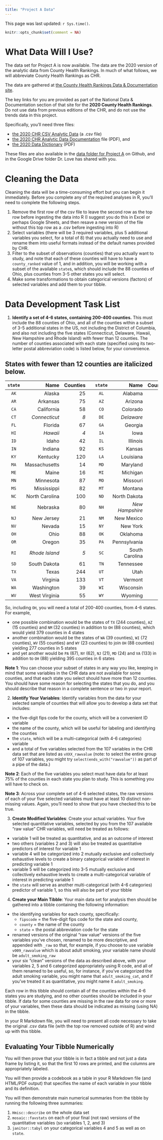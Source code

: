 ---
title: "Project A Data"
---

This page was last updated: `r Sys.time()`.

```{r setup, include=FALSE}
knitr::opts_chunk$set(comment = NA)
```

# What Data Will I Use?

The data set for Project A is now available. The data are the 2020 version of the analytic data from County Health Rankings. In much of what follows, we will abbreviate County Health Rankings as CHR.

The data are gathered at [the County Health Rankings Data & Documentation site](https://www.countyhealthrankings.org/explore-health-rankings/rankings-data-documentation).

The key links for you are provided as part of the National Data & Documentation section of that site for the **2020 County Health Rankings**. Do not use data from previous editions of the CHR, and do not use the trends data in this project. 

Specifically, you'll need three files:

- [the 2020 CHR CSV Analytic Data](https://www.countyhealthrankings.org/sites/default/files/media/document/analytic_data2020_0.csv) (a .csv file)
- [the 2020 CHR Analytic Data Documentation](https://www.countyhealthrankings.org/sites/default/files/media/document/2020%20Analytic%20Documentation_0.pdf) file (PDF), and
- [the 2020 Data Dictionary](https://www.countyhealthrankings.org/sites/default/files/media/document/DataDictionary_2020_2.pdf) (PDF)

These files are also available in the [data folder for Project A](https://github.com/THOMASELOVE/431-2020/blob/master/projects/projectA/data/README.md) on Github, and in the Google Drive folder Dr. Love has shared with you. 

# Cleaning the Data

Cleaning the data will be a time-consuming effort but you can begin it immediately. Before you complete any of the required analyses in R, you'll need to complete the following steps.

1. Remove the first row of the csv file to leave the second row as the top row before ingesting the data into R (I suggest you do this in Excel or perhaps Google Sheets, and then resave a new version of the file without this top row as a .csv before ingesting into R)
2. Select variables (there will be 3 required variables, plus 5 additional variables you select, for a total of 8) that you actually need to use and rename them into useful formats instead of the default names provided by CHR.
3. Filter to the subset of observations (counties) that you actually want to study, and note that each of these counties will have to have a `county_ranked` value of 1, and in addition, you will be working with a subset of the available `state`s, which should include the 88 counties of Ohio, plus counties from 3-5 other states you will select. 
4. Make some transformations to obtain categorical versions (factors) of selected variables and add them to your tibble.

# Data Development Task List

1. **Identify a set of 4-6 states, containing 200-400 counties.** This must include the 88 counties of Ohio, and all of the counties within a subset of 3-5 additional states in the US, not including the District of Columbia, and also not including the five states (Connecticut, Delaware, Hawaii, New Hampshire and Rhode Island) with fewer than 12 counties. The number of counties associated with each state (specified using its two-letter postal abbreviation code) is listed below, for your convenience.

## States with fewer than 12 counties are italicized below.

`state` | Name | Counties | |  `state` | Name | Counties 
:---: | ----: | ---: | --: |  :---: | ---: | ----: 
`AK` | Alaska | 25 |  | `AL` | Alabama | 67
`AR` | Arkansas | 75 |  | `AZ` | Arizona | 15
`CA` | California | 58 |  | `CO` | Colorado | 60
`CT` | *Connecticut* | *8* |  | `DE` | *Delaware* | *3*
`FL` | Florida | 67 |  | `GA` | Georgia | 159
`HI` | *Hawaii* | *4* |  | `IA` | Iowa | 99
`ID` | Idaho | 42 |  | `IL` | Illinois | 102
`IN` | Indiana | 92 |  | `KS` | Kansas | 104
`KY` | Kentucky | 120 |  | `LA` | Louisiana | 64
`MA` | Massachusetts | 14 |  | `MD` | Maryland | 24
`ME` | Maine | 16 |  | `MI` | Michigan | 83
`MN` | Minnesota | 87 |  | `MO` | Missouri | 115
`MS` | Mississippi | 82 |  | `MT` | Montana | 48
`NC` | North Carolina | 100 |  | `ND` | North Dakota | 48
`NE` | Nebraska | 80 |  | `NH` | *New Hampshire* | *10*
`NJ` | New Jersey | 21 |  | `NM` | New Mexico | 32
`NV` | Nevada | 15 |  | `NY` | New York | 62
`OH` | Ohio | 88 |  | `OK` | Oklahoma | 77
`OR` | Oregon | 35 |  | `PA` | Pennsylvania | 67
`RI` | *Rhode Island* | *5* |  | `SC` | South Carolina | 46
`SD` | South Dakota | 61 |  | `TN` | Tennessee | 95
`TX` | Texas | 244 |  | `UT` | Utah | 28
`VA` | Virginia | 133 | | `VT` | Vermont | 14
`WA` | Washington | 39 | | `WI` | Wisconsin | 72
`WV` | West Virginia | 55 | | `WY` | Wyoming | 23

So, including `OH`, you will need a total of 200-400 counties, from 4-6 states. For example,

- one possible combination would be the states of `TX` (244 counties), `AZ` (15 counties) and `NM` (32 counties) in addition to `OH` (88 counties), which would yield 379 counties in 4 states
- another combination would be the states of `WA` (39 counties), `WI` (72 counties), `WV` (55 counties) and `WY` (23 counties) to join `OH` (88 counties) yielding 277 counties in 5 states
- and yet another would be `PA` (67), `NY` (62), `NJ` (21), `MD` (24) and `VA` (133) in addition to `OH` (88) yielding 395 counties in 6 states

**Note 1**: You can choose your subset of states in any way you like, keeping in mind that some variables in the CHR data are not available for some counties, and that each state you select should have more than 12 counties. You should have some reason for selecting the states that you do, and you should describe that reason in a complete sentence or two in your report.

2. **Identify Your Variables**: Identify variables from the data for your selected sample of counties that will allow you to develop a data set that includes:

- the five-digit fips code for the county, which will be a convenient ID variable
- the name of the county, which will be useful for labeling and identifying the counties 
- the `state`, which will be a multi-categorical (with 4-6 categories) variable
- and a total of five variables selected from the 107 variables in the CHR data set that are listed as `vXXX_rawvalue` (note: to select the entire group of 107 variables, you might try `select(ends_with("rawvalue"))` as part of a pipe of the data.)

**Note 2**: Each of the five variables you select must have data for at least 75% of the counties in each state you plan to study. This is something you will have to check on.

**Note 3**: Across your complete set of 4-6 selected states, the raw versions of each of your five selected variables must have at least 10 distinct non-missing values. Again, you'll need to show that you have checked this to be true.

3. **Create Modified Variables**: Create your actual variables. Your five selected quantitative variables, selected by you from the 107 available "raw value" CHR variables, will need be treated as follows:

- variable 1 will be treated as quantitative, and as an outcome of interest
- two others (variables 2 and 3) will also be treated as quantitative predictors of interest for variable 1
- variable 4 will be categorized into 2 mutually exclusive and collectively exhaustive levels to create a binary categorical variable of interest in predicting variable 1
- variable 5 will be categorized into 3-5 mutually exclusive and collectively exhaustive levels to create a multi-categorical variable of interest in predicting variable 1
- the `state` will serve as another multi-categorical (with 4-6 categories) predictor of variable 1, so this will also be part of your tibble

4. **Create your Main Tibble**: Your main data set for analysis then should be gathered into a tibble containing the following information:

- the identifying variables for each county, specifically:
    - `fipscode` = the five-digit fips code for the state and county,
    - `county` = the name of the county
    - `state` = the postal abbreviation code for the state
- renamed versions of the original "raw value" versions of the five variables you've chosen, renamed to be more descriptive, and appended with `_raw` so that, for example, if you choose to use variable `v009_rawvalue` which is about adult smoking, your variable name should be `adult_smoking_raw`
- your six "clean" versions of the data as described above, with your variables 2, 5 and 6 categorized appropriately using R code, and all of them renamed to be useful, so, for instance, if you've categorized the adult smoking variable, you might name that `adult_smoking_cat`, and if you've treated it as quantitative, you might name it `adult_smoking`.

Each row in this tibble should contain all of the counties within the 4-6 states you are studying, and no other counties should be included in your tibble. If data for some counties are missing in the raw data for one or more of your variables, then these data should be indicated as missing (using NA) in the tibble.

In your R Markdown file, you will need to present all code necessary to take the original .csv data file (with the top row removed outside of R) and wind up with this tibble.

## Evaluating Your Tibble Numerically

You will then prove that your tibble is in fact a tibble and not just a data frame by listing it, so that the first 10 rows are printed, and the columns are appropriately labeled.

You will then provide a codebook as a table in your R Markdown file (and HTML/PDF output) that specifies the name of each variable in your tibble and its definition.

You will then demonstrate main numerical summaries from the tibble by running the following three summaries:

1. `Hmisc::describe` on the whole data set
2. `mosaic::favstats` on each of your final (not raw) versions of the quantitative variables (so variables 1, 2, and 3)
3. `janitor::tabyl` on your categorical variables 4 and 5 as well as on `state`.


